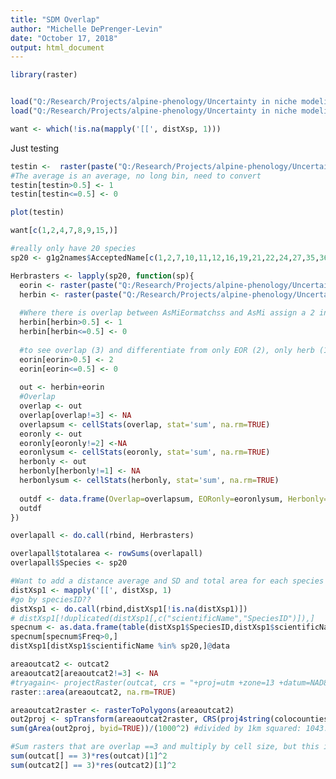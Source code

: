 ```yaml
---
title: "SDM Overlap"
author: "Michelle DePrenger-Levin"
date: "October 17, 2018"
output: html_document
---
```


```r
library(raster)


load("Q:/Research/Projects/alpine-phenology/Uncertainty in niche modeling/Data/g1g2names.Rda")
load("Q:/Research/Projects/alpine-phenology/Uncertainty in niche modeling/Data/distXsp1.Rda")

want <- which(!is.na(mapply('[[', distXsp, 1)))

```

Just testing
```r
testin <-  raster(paste("Q:/Research/Projects/alpine-phenology/Uncertainty in niche modeling/RMaxEnt/MeanRasterstackEOR",gsub(" ","_","Penstemon degeneri"),"1.tif", sep=""))
#The average is an average, no long bin, need to convert
testin[testin>0.5] <- 1
testin[testin<=0.5] <- 0

plot(testin)

```

```r
want[c(1,2,4,7,8,9,15,)]

#really only have 20 species 
sp20 <- g1g2names$AcceptedName[c(1,2,7,10,11,12,16,19,21,22,24,27,35,36,38,41,42,43,45,46)]

Herbrasters <- lapply(sp20, function(sp){
  eorin <- raster(paste("Q:/Research/Projects/alpine-phenology/Uncertainty in niche modeling/RMaxEnt/MeanRasterstackEOR",gsub(" ","_",sp),"1.tif", sep=""))
  herbin <- raster(paste("Q:/Research/Projects/alpine-phenology/Uncertainty in niche modeling/RMaxEnt/MeanRasterstackHerb",gsub(" ","_",sp),"1.tif", sep=""))
  
  #Where there is overlap between AsMiEormatchss and AsMi assign a 2 instead of 1 to AsMiEormatchss
  herbin[herbin>0.5] <- 1
  herbin[herbin<=0.5] <- 0
  
  #to see overlap (3) and differentiate from only EOR (2), only herb (1) 
  eorin[eorin>0.5] <- 2
  eorin[eorin<=0.5] <- 0
  
  out <- herbin+eorin
  #Overlap
  overlap <- out
  overlap[overlap!=3] <- NA
  overlapsum <- cellStats(overlap, stat='sum', na.rm=TRUE)
  eoronly <- out
  eoronly[eoronly!=2] <-NA
  eoronlysum <- cellStats(eoronly, stat='sum', na.rm=TRUE)
  herbonly <- out
  herbonly[herbonly!=1] <- NA
  herbonlysum <- cellStats(herbonly, stat='sum', na.rm=TRUE)
  
  outdf <- data.frame(Overlap=overlapsum, EORonly=eoronlysum, Herbonly=herbonlysum)
  outdf
})

overlapall <- do.call(rbind, Herbrasters)


```

```r

overlapall$totalarea <- rowSums(overlapall)
overlapall$Species <- sp20

#Want to add a distance average and SD and total area for each species
distXsp1 <- mapply('[[', distXsp, 1)
#go by speciesID??
distXsp1 <- do.call(rbind,distXsp1[!is.na(distXsp1)])
# distXsp1[!duplicated(distXsp1[,c("scientificName","SpeciesID")]),]
specnum <- as.data.frame(table(distXsp1$SpeciesID,distXsp1$scientificName))
specnum[specnum$Freq>0,]
distXsp1[distXsp1$scientificName %in% sp20,]@data


```


```r
areaoutcat2 <- outcat2
areaoutcat2[areaoutcat2!=3] <- NA
#tryagain<- projectRaster(outcat, crs = "+proj=utm +zone=13 +datum=NAD83 +units=m +no_defs +ellps=GRS80 +towgs84=0,0,0", method="ngb")
raster::area(areaoutcat2, na.rm=TRUE)

areaoutcat2raster <- rasterToPolygons(areaoutcat2)
out2proj <- spTransform(areaoutcat2raster, CRS(proj4string(colocounties.UTM)))
sum(gArea(out2proj, byid=TRUE))/(1000^2) #divided by 1km squared: 1043.532 square km

#Sum rasters that are overlap ==3 and multiply by cell size, but this is in decimal seconds at this latitude so about 1km is 1 and this is 0.00083 or whatevers
sum(outcat[] == 3)*res(outcat)[1]^2
sum(outcat2[] == 3)*res(outcat2)[1]^2

```

